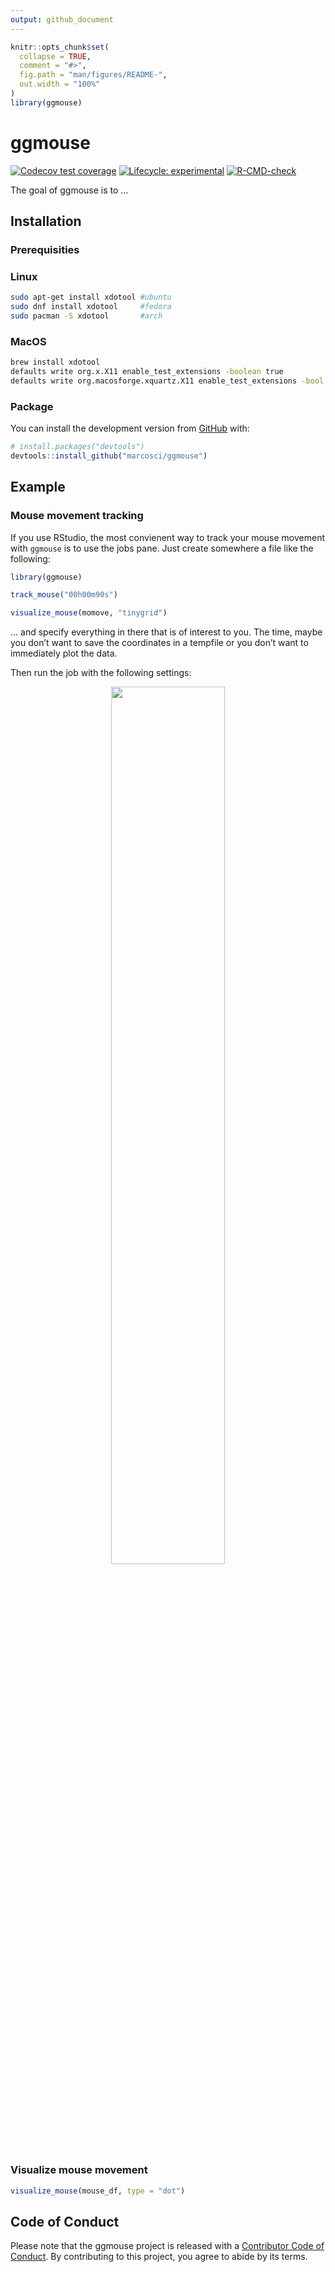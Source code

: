 ```yaml
---
output: github_document
---
```


<!-- README.md is generated from README.Rmd. Please edit that file -->

```r
knitr::opts_chunk$set(
  collapse = TRUE,
  comment = "#>",
  fig.path = "man/figures/README-",
  out.width = "100%"
)
library(ggmouse)
```

# ggmouse

<!-- badges: start -->
[![Codecov test coverage](https://codecov.io/gh/marcosci/ggmouse/branch/master/graph/badge.svg)](https://codecov.io/gh/marcosci/ggmouse?branch=master)
[![Lifecycle: experimental](https://img.shields.io/badge/lifecycle-experimental-orange.svg)](https://www.tidyverse.org/lifecycle/#experimental)
[![R-CMD-check](https://github.com/marcosci/ggmouse/workflows/R-CMD-check/badge.svg)](https://github.com/marcosci/ggmouse/actions)
<!-- badges: end -->

The goal of ggmouse is to ...

## Installation

###  Prerequisities

### Linux
``` bash
sudo apt-get install xdotool #ubuntu
sudo dnf install xdotool     #fedora
sudo pacman -S xdotool       #arch
```

### MacOS
``` bash
brew install xdotool
defaults write org.x.X11 enable_test_extensions -boolean true  
defaults write org.macosforge.xquartz.X11 enable_test_extensions -bool yes   
```

###  Package 

You can install the development version from [GitHub](https://github.com/) with:

``` r
# install.packages("devtools")
devtools::install_github("marcosci/ggmouse")
```

## Example

### Mouse movement tracking

If you use RStudio, the most convienent way to track your mouse movement with `ggmouse` is to use the jobs pane. Just create somewhere a file like the following:

```r 
library(ggmouse)

track_mouse("00h00m90s")

visualize_mouse(momove, "tinygrid")
```

... and specify everything in there that is of interest to you. The time, maybe you don't want to save the coordinates in a tempfile or you don't want to immediately plot the data.

Then run the job with the following settings:

<center>
 <img src="https://raw.githubusercontent.com/marcosci/ggmouse/main/vignettes/job.png?token=ACS4PPQQKRGDB6EMRG3UDRC73ZGKK" style="width:60%" />
</center>

### Visualize mouse movement

```r
visualize_mouse(mouse_df, type = "dot")
```

## Code of Conduct

Please note that the ggmouse project is released with a [Contributor Code of Conduct](https://contributor-covenant.org/version/2/0/CODE_OF_CONDUCT.html). By contributing to this project, you agree to abide by its terms.

